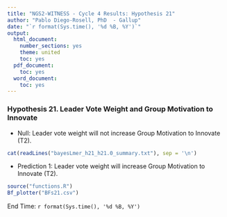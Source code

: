 ---
title: "NGS2-WITNESS - Cycle 4 Results: Hypothesis 21"
author: "Pablo Diego-Rosell, PhD  - Gallup"
date: "`r format(Sys.time(), '%d %B, %Y')`"
output:
  html_document:
    number_sections: yes
    theme: united
    toc: yes
  pdf_document:
    toc: yes
  word_document:
    toc: yes
---

### Hypothesis 21. Leader Vote Weight and Group Motivation to Innovate

- Null: Leader vote weight will not increase Group Motivation to Innovate (T2). 

```{r comment=''}
cat(readLines("bayesLmer_h21_h21.0_summary.txt"), sep = '\n')
```
- Prediction 1: Leader vote weight will increase Group Motivation to Innovate (T2).

```{r, fig.hold='hold', out.width = "50%"}
source("functions.R")
Bf_plotter("BFs21.csv")
```

End Time: `r format(Sys.time(), '%d %B, %Y')`

<br />
<br />
<br />
